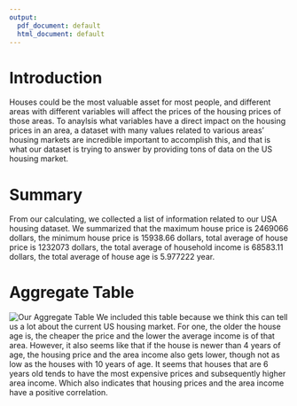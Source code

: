 ```yaml
---
output:
  pdf_document: default
  html_document: default
---
```

# Introduction
Houses could be the most valuable asset for most people, and different areas with different variables will affect the prices of the housing prices of those areas. To anaylsis what variables have a direct impact on the housing prices in an area, a dataset with many values related to various areas' housing markets are incredible important to accomplish this, and that is what our dataset is trying to answer by providing tons of data on the US housing market.

# Summary
From our calculating, we collected a list of information related to our USA housing dataset. We summarized that the maximum house price is 2469066 dollars, the minimum house price is 15938.66 dollars, total average of house price is 1232073 dollars, the total average of household income is 68583.11 dollars, the total average of house age is 5.977222 year.

# Aggregate Table
![Our Aggregate Table](AggregateTable.png)
We included this table because we think this can tell us a lot about the current US housing market. For one, the older the house age is, the cheaper the price and the lower the average income is of that area. However, it also seems like that if the house is newer than 4 years of age, the housing price and the area income also gets lower, though not as low as the houses with 10 years of age. It seems that houses that are 6 years old tends to have the most expensive prices and subsequently higher area income. Which also indicates that housing prices and the area income have a positive correlation.